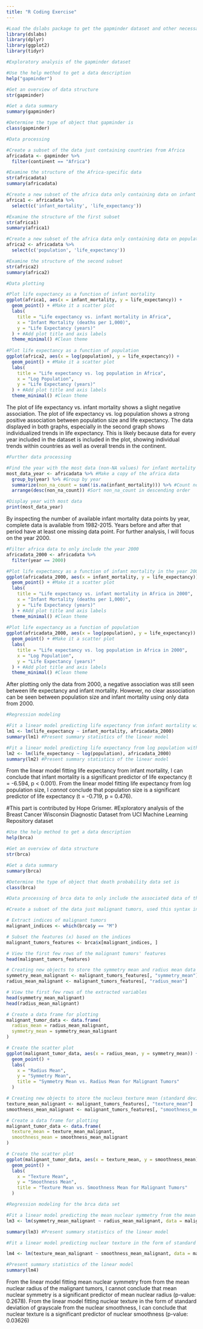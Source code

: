 ```yaml
---
title: "R Coding Exercise"
---
```


```r
#Load the dslabs package to get the gapminder dataset and other necessary packages
library(dslabs)
library(dplyr)
library(ggplot2)
library(tidyr)
```

```r
#Exploratory analysis of the gapminder dataset

#Use the help method to get a data description
help("gapminder")

#Get an overview of data structure
str(gapminder)

#Get a data summary
summary(gapminder)

#Determine the type of object that gapminder is
class(gapminder)
```

```r
#Data processing

#Create a subset of the data just containing countries from Africa
africadata <- gapminder %>%
  filter(continent == "Africa")

#Examine the structure of the Africa-specific data
str(africadata)
summary(africadata)

#Create a new subset of the africa data only containing data on infant mortality and life expectancy
africa1 <- africadata %>%
  select(c('infant_mortality', 'life_expectancy'))

#Examine the structure of the first subset
str(africa1)
summary(africa1)

#Create a new subset of the africa data only containing data on population and life expectancy
africa2 <- africadata %>%
  select(c('population', 'life_expectancy'))

#Examine the structure of the second subset
str(africa2)
summary(africa2)
```

```r
#Data plotting

#Plot life expectancy as a function of infant mortality
ggplot(africa1, aes(x = infant_mortality, y = life_expectancy)) + 
  geom_point() + #Make it a scatter plot
  labs(
    title = "Life expectancy vs. infant mortality in Africa",
    x = "Infant Mortality (deaths per 1,000)",
    y = "Life Expectancy (years)"
  ) + #Add plot title and axis labels
  theme_minimal() #Clean theme
  
#Plot life expectancy as a function of population
ggplot(africa2, aes(x = log(population), y = life_expectancy)) +
  geom_point() + #Make it a scatter plot
  labs(
    title = "Life expectancy vs. log population in Africa",
    x = "Log Population",
    y = "Life Expectancy (years)"
  ) + #Add plot title and axis labels
  theme_minimal() #Clean theme
```

The plot of life expectancy vs. infant mortality shows a slight negative association. The plot of life expectancy vs. log population shows a strong positive association between population size and life expectancy. The data displayed in both graphs, especially in the second graph shows individualized trends in life expectancy. This is likely because data for every year included in the dataset is included in the plot, showing individual trends within countries as well as overall trends in the continent.

```r
#Further data processing

#Find the year with the most data (non-NA values) for infant mortality
most_data_year <- africadata %>% #Make a copy of the africa data
  group_by(year) %>% #Group by year
  summarize(non_na_count = sum(!is.na(infant_mortality))) %>% #Count non-NA values, summarize in new column
  arrange(desc(non_na_count)) #Sort non_na_count in descending order

#Display year with most data
print(most_data_year)
```

By inspecting the number of available infant mortality data points by year, complete data is available from 1982-2015. Years before and after that period have at least one missing data point. For further analysis, I will focus on the year 2000.

```r
#Filter africa data to only include the year 2000
africadata_2000 <- africadata %>%
  filter(year == 2000)

#Plot life expectancy as a function of infant mortality in the year 2000
ggplot(africadata_2000, aes(x = infant_mortality, y = life_expectancy)) + 
  geom_point() + #Make it a scatter plot
  labs(
    title = "Life expectancy vs. infant mortality in Africa in 2000",
    x = "Infant Mortality (deaths per 1,000)",
    y = "Life Expectancy (years)"
  ) + #Add plot title and axis labels
  theme_minimal() #Clean theme
  
#Plot life expectancy as a function of population
ggplot(africadata_2000, aes(x = log(population), y = life_expectancy)) +
  geom_point() + #Make it a scatter plot
  labs(
    title = "Life expectancy vs. log population in Africa in 2000",
    x = "Log Population",
    y = "Life Expectancy (years)"
  ) + #Add plot title and axis labels
  theme_minimal() #Clean theme
```

After plotting only the data from 2000, a negative association was still seen between life expectancy and infant mortality. However, no clear association can be seen between population size and infant mortality using only data from 2000.

```r
#Regression modeling

#Fit a linear model predicting life expectancy from infant mortality with data from 2000
lm1 <- lm(life_expectancy ~ infant_mortality, africadata_2000)
summary(lm1) #Present summary statistics of the linear model

#Fit a linear model predicting life expectancy from log population with data from 2000
lm2 <- lm(life_expectancy ~ log(population), africadata_2000)
summary(lm2) #Present summary statistics of the linear model
```
From the linear model fitting life expectancy from infant mortality, I can conclude that infant mortality is a significant predictor of life expectancy (t = -6.594, p \< 0.001). From the linear model fitting life expectancy from log population size, I *cannot* conclude that population size is a significant predictor of life expectancy (t = -0.719, p = 0.476).


#This part is contributed by Hope Grismer.
#Exploratory analysis of the Breast Cancer Wisconsin Diagnostic Dataset from UCI Machine Learning Repository dataset
```r
#Use the help method to get a data description
help(brca)

#Get an overview of data structure
str(brca)

#Get a data summary
summary(brca)

#Determine the type of object that death probability data set is
class(brca) 

```

```r
#Data processing of brca data to only include the associated data of the malignant tumors

#Create a subset of the data just malignant tumors, used this syntax instead of filter as it is a list not a data.frame

# Extract indices of malignant tumors
malignant_indices <- which(brca$y == "M")

# Subset the features (x) based on the indices
malignant_tumors_features <- brca$x[malignant_indices, ] 

# View the first few rows of the malignant tumors' features
head(malignant_tumors_features)

```
```r
# Creating new objects to store the symmetry mean and radius mean data for the malignant tumors
symmetry_mean_malignant <- malignant_tumors_features[, "symmetry_mean"]
radius_mean_malignant <- malignant_tumors_features[, "radius_mean"]

# View the first few rows of the extracted variables
head(symmetry_mean_malignant)
head(radius_mean_malignant)
```
```r
# Create a data frame for plotting
malignant_tumor_data <- data.frame(
  radius_mean = radius_mean_malignant,
  symmetry_mean = symmetry_mean_malignant
)

# Create the scatter plot
ggplot(malignant_tumor_data, aes(x = radius_mean, y = symmetry_mean)) +
  geom_point() +
  labs(
    x = "Radius Mean",
    y = "Symmetry Mean",
    title = "Symmetry Mean vs. Radius Mean for Malignant Tumors"
  )
```

```r
# Creating new objects to store the nucleus texture mean (standard deviation of grayscale values) and smoothness mean data for the malignant tumors 
texture_mean_malignant <- malignant_tumors_features[, "texture_mean"]
smoothness_mean_malignant <- malignant_tumors_features[, "smoothness_mean"]
```

```r
# Create a data frame for plotting
malignant_tumor_data <- data.frame(
  texture_mean = texture_mean_malignant,
  smoothness_mean = smoothness_mean_malignant
)

# Create the scatter plot
ggplot(malignant_tumor_data, aes(x = texture_mean, y = smoothness_mean)) +
  geom_point() +
  labs(
    x = "Texture Mean",
    y = "Smoothness Mean",
    title = "Texture Mean vs. Smoothness Mean for Malignant Tumors"
  )
```

```r
#Regression modeling for the brca data set

#Fit a linear model predicting the mean nuclear symmetry from the mean nuclear radius of the malignant tumors  
lm3 <- lm(symmetry_mean_malignant ~ radius_mean_malignant, data = malignant_tumor_data) 

summary(lm3) #Present summary statistics of the linear model

#Fit a linear model predicting nuclear texture in the form of standard deviation of grayscale from the nuclear smoothness (local variation in radius lengths)

lm4 <- lm(texture_mean_malignant ~ smoothness_mean_malignant, data = malignant_tumor_data)

#Present summary statistics of the linear model
summary(lm4) 
```
From the linear model fitting mean nuclear symmetry from from the mean nuclear radius of the malignant tumors, I cannot conclude that mean nuclear symmetry is a significant predictor of mean nuclear radius (p-value: 0.2678). From the linear model fitting nuclear texture in the form of standard deviation of grayscale from the nuclear smoothness, I can conclude that nuclear texture is a significant predictor of nuclear smoothness (p-value: 0.03626)